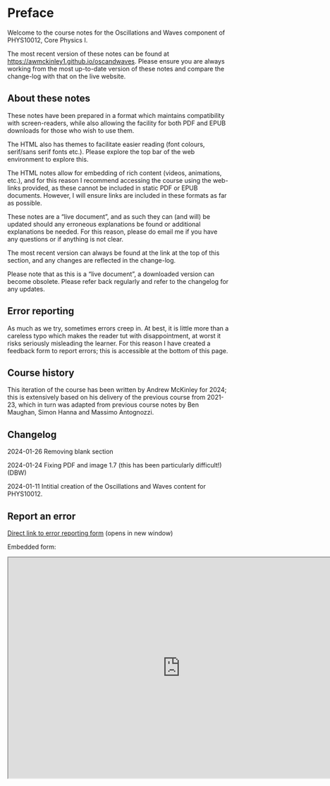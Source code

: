 # Preface {.unnumbered}

Welcome to the course notes for the Oscillations and Waves component of PHYS10012, Core Physics I.

The most recent version of these notes can be found at <https://awmckinley1.github.io/oscandwaves>. Please ensure you are always working from the most up-to-date version of these notes and compare the change-log with that on the live website.

## About these notes {.unnumbered}

These notes have been prepared in a format which maintains compatibility with screen-readers, while also allowing the facility for both PDF and EPUB downloads for those who wish to use them.

The HTML also has themes to facilitate easier reading (font colours, serif/sans serif fonts etc.). Please explore the top bar of the web environment to explore this.

The HTML notes allow for embedding of rich content (videos, animations, etc.), and for this reason I recommend accessing the course using the web-links provided, as these cannot be included in static PDF or EPUB documents. However, I will ensure links are included in these formats as far as possible.

These notes are a "live document", and as such they can (and will) be updated should any erroneous explanations be found or additional explanations be needed. For this reason, please do email me if you have any questions or if anything is not clear.

The most recent version can always be found at the link at the top of this section, and any changes are reflected in the change-log.

Please note that as this is a "live document", a downloaded version can become obsolete. Please refer back regularly and refer to the changelog for any updates.

## Error reporting {.unnumbered}

As much as we try, sometimes errors creep in. At best, it is little more than a careless typo which makes the reader tut with disappointment, at worst it risks seriously misleading the learner. For this reason I have created a feedback form to report errors; this is accessible at the bottom of this page.

## Course history {.unnumbered}

This iteration of the course has been written by Andrew McKinley for 2024; this is extensively based on his delivery of the previous course from 2021-23, which in turn was adapted from previous course notes by Ben Maughan, Simon Hanna and Massimo Antognozzi.

## Changelog {#sec-changelog}

2024-01-26 Removing blank section <FH>

2024-01-24 Fixing PDF and image 1.7 (this has been particularly difficult!) (DBW)

2024-01-11 Intitial creation of the Oscillations and Waves content for PHYS10012.

## Report an error {.unnumbered}

<a href="https://forms.office.com/Pages/ResponsePage.aspx?id=MH_ksn3NTkql2rGM8aQVGw1yScBaQcNOv7s3v-nTRHhUNTNKV0E2Wk9RTDQxMkdHOFBWUjdGRkxUUy4u" target="_blank">Direct link to error reporting form</a> (opens in new window)

Embedded form:

<!-- ```{r echo=FALSE, out.width='90%', out.height='1000px'} -->
<!-- knitr::include_url("https://forms.office.com/Pages/ResponsePage.aspx?id=MH_ksn3NTkql2rGM8aQVGw1yScBaQcNOv7s3v-nTRHhUNTNKV0E2Wk9RTDQxMkdHOFBWUjdGRkxUUy4u") -->
<!-- ``` -->

```{=html}
<iframe width="780" height="500" src="https://forms.office.com/Pages/ResponsePage.aspx?id=MH_ksn3NTkql2rGM8aQVGw1yScBaQcNOv7s3v-nTRHhUNTNKV0E2Wk9RTDQxMkdHOFBWUjdGRkxUUy4u" title="Report an error"></iframe>
```


